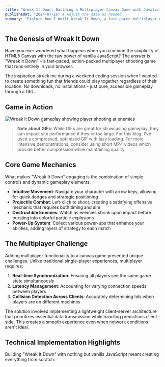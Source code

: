 ```yaml
---
title: "Wreak It Down: Building a Multiplayer Canvas Game with JavaScript"
publishedAt: "2024-07-26" # Adjust the date as needed
summary: "Explore how I built Wreak It Down, a fast-paced multiplayer canvas shooting game using only HTML5 and vanilla JavaScript. Dive into the technical challenges and creative solutions behind this browser-based battle arena."
---
```


## The Genesis of Wreak It Down

Have you ever wondered what happens when you combine the simplicity of HTML5 Canvas with the raw power of vanilla JavaScript? The answer is "Wreak It Down" - a fast-paced, action-packed multiplayer shooting game that runs entirely in your browser.

The inspiration struck me during a weekend coding session when I wanted to create something fun that friends could play together regardless of their location. No downloads, no installations - just pure, accessible gameplay through a URL.

## Game in Action

<div className="my-4 overflow-hidden rounded-lg border border-zinc-200 dark:border-zinc-700">
  <img 
    src="/images/projects/wreakeditdown-gameplay.gif" 
    alt="Wreak It Down gameplay showing player shooting at enemies" 
    width={800} 
    height={450} 
    className="w-full h-auto"
    loading="lazy" 
  />
</div>

> **Note about GIFs**: While GIFs are great for showcasing gameplay, they can impact site performance if they're too large. For this blog, I've used a compressed, optimized GIF with lazy loading. For more intensive demonstrations, consider using short MP4 videos which provide better compression while maintaining quality.

## Core Game Mechanics

What makes "Wreak It Down" engaging is the combination of simple controls and dynamic gameplay elements:

- **Intuitive Movement**: Navigate your character with arrow keys, allowing for quick dodges and strategic positioning
- **Projectile Combat**: Left-click to shoot, creating a satisfying offensive mechanic that requires both timing and aim
- **Destructible Enemies**: Watch as enemies shrink upon impact before bursting into colorful particle explosions
- **Power-Up System**: Collect various power-ups that enhance your abilities, adding layers of strategy to each match

## The Multiplayer Challenge

Adding multiplayer functionality to a canvas game presented unique challenges. Unlike traditional single-player experiences, multiplayer requires:

1. **Real-time Synchronization**: Ensuring all players see the same game state simultaneously
2. **Latency Management**: Accounting for varying connection speeds between players
3. **Collision Detection Across Clients**: Accurately determining hits when players are on different machines

The solution involved implementing a lightweight client-server architecture that prioritizes essential data transmission while handling predictions client-side. This creates a smooth experience even when network conditions aren't ideal.

## Technical Implementation Highlights

Building "Wreak It Down" with nothing but vanilla JavaScript meant creating everything from scratch:
